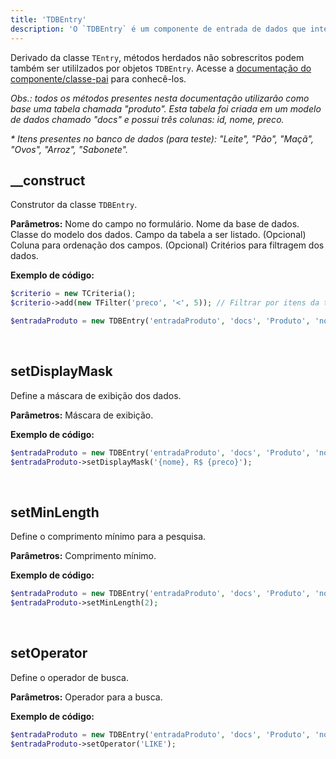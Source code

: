 ```yaml
---
title: 'TDBEntry'
description: 'O `TDBEntry` é um componente de entrada de dados que interage com bases de dados, permitindo a entrada de dados com autocompletar baseado em valores de uma tabela específica.'
---
```


Derivado da classe `TEntry`, métodos herdados não sobrescritos podem também ser utililzados por objetos `TDBEntry`. Acesse a [documentação do componente/classe-pai](https://madbuilder.mintlify.app/entrada-de-dados/tentry) para conhecê-los.

_Obs.: todos os métodos presentes nesta documentação utilizarão como base uma tabela chamada "produto". Esta tabela foi criada em um modelo de dados chamado "docs" e possui três colunas: id, nome, preco._

_* Itens presentes no banco de dados (para teste): "Leite", "Pão", "Maçã", "Ovos", "Arroz", "Sabonete"._

## __construct
Construtor da classe `TDBEntry`.

**Parâmetros:**
<ResponseField name="$name" type="mixed" required>Nome do campo no formulário.</ResponseField>
<ResponseField name="$database" type="mixed" required>Nome da base de dados.</ResponseField>
<ResponseField name="$model" type="mixed" required>Classe do modelo dos dados.</ResponseField>
<ResponseField name="$value" type="mixed" required>Campo da tabela a ser listado.</ResponseField>
<ResponseField name="$orderColumn" type="mixed" default="null">(Opcional) Coluna para ordenação dos campos.</ResponseField>
<ResponseField name="$criteria" type="TCriteria" default="null">(Opcional) Critérios para filtragem dos dados.</ResponseField>

**Exemplo de código:**
```php
$criterio = new TCriteria();
$criterio->add(new TFilter('preco', '<', 5)); // Filtrar por itens da tabela cujo preço seja menor que 5

$entradaProduto = new TDBEntry('entradaProduto', 'docs', 'Produto', 'nome', 'preco asc', $criterio);
```

<br/>

## setDisplayMask
Define a máscara de exibição dos dados.

**Parâmetros:**
<ResponseField name="$mask" type="mixed" required>Máscara de exibição.</ResponseField>

**Exemplo de código:**
```php
$entradaProduto = new TDBEntry('entradaProduto', 'docs', 'Produto', 'nome');
$entradaProduto->setDisplayMask('{nome}, R$ {preco}');
```

<br/>

## setMinLength
Define o comprimento mínimo para a pesquisa.

**Parâmetros:**
<ResponseField name="$length" type="mixed" required>Comprimento mínimo.</ResponseField>

**Exemplo de código:**
```php
$entradaProduto = new TDBEntry('entradaProduto', 'docs', 'Produto', 'nome');
$entradaProduto->setMinLength(2);
```

<br/>

## setOperator
Define o operador de busca.

**Parâmetros:**
<ResponseField name="$operator" type="mixed" required>Operador para a busca.</ResponseField>

**Exemplo de código:**
```php
$entradaProduto = new TDBEntry('entradaProduto', 'docs', 'Produto', 'nome');
$entradaProduto->setOperator('LIKE');
```